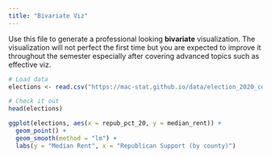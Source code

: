 ```yaml
---
title: "Bivariate Viz"
---
```


Use this file to generate a professional looking **bivariate** visualization.  The visualization will not perfect the first time but you are expected to improve it throughout the semester especially after covering advanced topics such as effective viz.

```r
# Load data
elections <- read.csv("https://mac-stat.github.io/data/election_2020_county.csv")

# Check it out
head(elections)

ggplot(elections, aes(x = repub_pct_20, y = median_rent)) + 
  geom_point() +
  geom_smooth(method = "lm") +
  labs(y = "Median Rent", x = "Republican Support (by county)")
```

 

